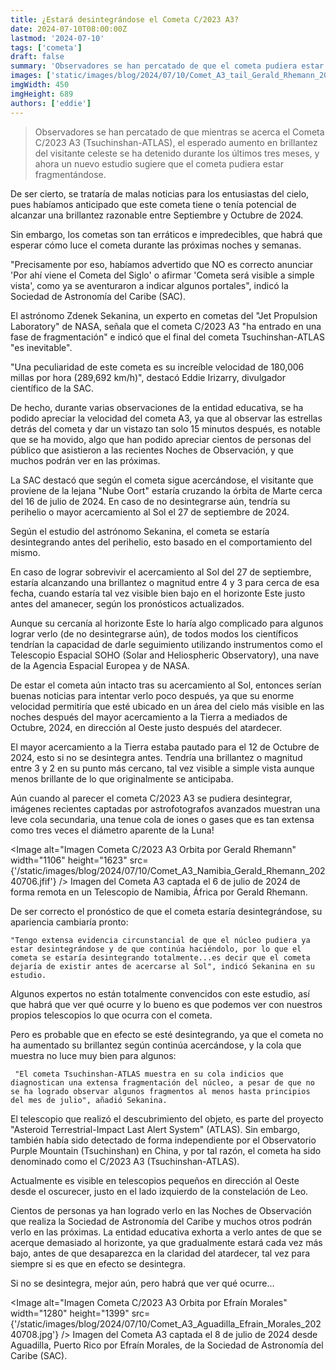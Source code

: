 ```yaml
---
title: ¿Estará desintegrándose el Cometa C/2023 A3?
date: 2024-07-10T08:00:00Z
lastmod: '2024-07-10'
tags: ['cometa']
draft: false
summary: 'Observadores se han percatado de que el cometa pudiera estar fragmentándose.'
images: ['static/images/blog/2024/07/10/Comet_A3_tail_Gerald_Rhemann_20240706.jfif']
imgWidth: 450
imgHeight: 689
authors: ['eddie']
---
```


> Observadores se han percatado de que mientras se acerca el Cometa C/2023 A3 (Tsuchinshan-ATLAS), el esperado aumento en brillantez del visitante celeste se ha detenido durante los últimos tres meses, y ahora un nuevo estudio sugiere que el cometa pudiera estar fragmentándose.

De ser cierto, se trataría de malas noticias para los entusiastas del cielo, pues habíamos anticipado que este cometa tiene o tenía potencial de alcanzar una brillantez razonable entre Septiembre y Octubre de 2024.

Sin embargo, los cometas son tan erráticos e impredecibles, que habrá que esperar cómo luce el cometa durante las próximas noches y semanas.

"Precisamente por eso, habíamos advertido que NO es correcto anunciar 'Por ahí viene el Cometa del Siglo' o afirmar 'Cometa será visible a simple vista', como ya se aventuraron a indicar algunos portales", indicó la Sociedad de Astronomía del Caribe (SAC).

El astrónomo Zdenek Sekanina, un experto en cometas del "Jet Propulsion Laboratory" de NASA, señala que el cometa C/2023 A3 "ha entrado en una fase de fragmentación" e indicó que el final del cometa Tsuchinshan-ATLAS "es inevitable".

"Una peculiaridad de este cometa es su increíble velocidad de 180,006 millas por hora (289,692 km/h)", destacó Eddie Irizarry, divulgador científico de la SAC.

De hecho, durante varias observaciones de la entidad educativa, se ha podido apreciar la velocidad del cometa A3, ya que al observar las estrellas detrás del cometa y dar
un vistazo tan solo 15 minutos después, es notable que se ha movido, algo que han podido apreciar cientos de personas del público que asistieron a las recientes Noches de
Observación, y que muchos podrán ver en las próximas.

La SAC destacó que según el cometa sigue acercándose, el visitante que proviene de la lejana "Nube Oort" estaría cruzando la órbita de Marte cerca del 16 de julio de 2024. En caso de no desintegrarse aún, tendría su perihelio o mayor acercamiento al Sol el 27 de septiembre de 2024.

Según el estudio del astrónomo Sekanina, el cometa se estaría desintegrando antes del perihelio, esto basado en el comportamiento del mismo.

En caso de lograr sobrevivir el acercamiento al Sol del 27 de septiembre, estaría alcanzando una brillantez o magnitud entre 4 y 3 para cerca de esa fecha, cuando estaría tal vez visible bien bajo en el horizonte Este justo antes del amanecer, según los pronósticos actualizados.

Aunque su cercanía al horizonte Este lo haría algo complicado para algunos lograr verlo (de no desintegrarse aún), de todos modos los científicos tendrían la capacidad de darle seguimiento utilizando instrumentos como el Telescopio Espacial SOHO (Solar and Heliospheric Observatory), una nave de la Agencia Espacial Europea y de NASA.

De estar el cometa aún intacto tras su acercamiento al Sol, entonces serían buenas noticias para intentar verlo poco después, ya que su enorme velocidad permitiría que esté ubicado en un área del cielo más visible en las noches después del mayor acercamiento a la Tierra a mediados de Octubre, 2024, en dirección al Oeste justo después del atardecer.

El mayor acercamiento a la Tierra estaba pautado para el 12 de Octubre de 2024, esto si no se desintegra antes. Tendría una brillantez o magnitud entre 3 y 2 en su punto más cercano, tal vez visible a simple vista aunque menos brillante de lo que originalmente se anticipaba.

Aún cuando al parecer el cometa C/2023 A3 se pudiera desintegrar, imágenes recientes captadas por astrofotografos avanzados muestran una leve cola secundaria, una tenue cola de iones o gases que es tan extensa como tres veces el diámetro aparente de la Luna!

<Image
  alt="Imagen Cometa C/2023 A3 Orbita por Gerald Rhemann"
  width="1106"
  height="1623"
  src={'/static/images/blog/2024/07/10/Comet_A3_Namibia_Gerald_Rhemann_20240706.jfif'}
/>
<ImageCaption>
  Imagen del Cometa A3 captada el 6 de julio de 2024 de forma remota en un Telescopio de Namibia,
  África por Gerald Rhemann.
</ImageCaption>

De ser correcto el pronóstico de que el cometa estaría desintegrándose, su apariencia cambiaría pronto:

    "Tengo extensa evidencia circunstancial de que el núcleo pudiera ya estar desintegrándose y de que continúa haciéndolo, por lo que el cometa se estaría desintegrando totalmente...es decir que el cometa dejaría de existir antes de acercarse al Sol", indicó Sekanina en su estudio.

Algunos expertos no están totalmente convencidos con este estudio, así que habrá que ver qué ocurre y lo bueno es que podemos ver con nuestros propios telescopios lo que ocurra con el cometa.

Pero es probable que en efecto se esté desintegrando, ya que el cometa no ha aumentado su brillantez según continúa acercándose, y la cola que muestra no luce muy bien para algunos:

     "El cometa Tsuchinshan-ATLAS muestra en su cola indicios que diagnostican una extensa fragmentación del núcleo, a pesar de que no se ha logrado observar algunos fragmentos al menos hasta principios del mes de julio", añadió Sekanina.

El telescopio que realizó el descubrimiento del objeto, es parte del proyecto "Asteroid Terrestrial-Impact Last Alert System" (ATLAS). Sin embargo, también había sido detectado de forma independiente por el Observatorio Purple Mountain (Tsuchinshan) en China, y por tal razón, el cometa ha sido denominado como el C/2023 A3 (Tsuchinshan-ATLAS).

Actualmente es visible en telescopios pequeños en dirección al Oeste desde el oscurecer, justo en el lado izquierdo de la constelación de Leo.

Cientos de personas ya han logrado verlo en las Noches de Observación que realiza la Sociedad de Astronomía del Caribe y muchos otros podrán verlo en las próximas. La entidad educativa exhorta a verlo antes de que se acerque demasiado al horizonte, ya que gradualmente estará cada vez más bajo, antes de que desaparezca en la claridad del atardecer, tal vez para siempre si es que en efecto se desintegra.

Si no se desintegra, mejor aún, pero habrá que ver qué ocurre...

<Image
  alt="Imagen Cometa C/2023 A3 Orbita por Efraín Morales"
  width="1280"
  height="1399"
  src={'/static/images/blog/2024/07/10/Comet_A3_Aguadilla_Efrain_Morales_20240708.jpg'}
/>
<ImageCaption>
  Imagen del Cometa A3 captada el 8 de julio de 2024 desde Aguadilla, Puerto Rico por Efraín
  Morales, de la Sociedad de Astronomía del Caribe (SAC).
</ImageCaption>
